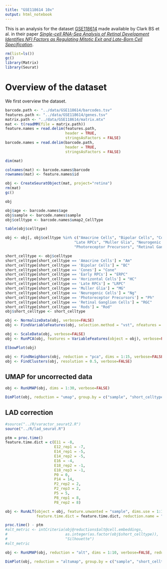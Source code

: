 ```yaml
---
title: "GSE118614 10x"
output: html_notebook
---
```


This is an analysis for the dataset [GSE118614](https://www.ncbi.nlm.nih.gov/geo/query/acc.cgi?acc=GSE118614) made available by Clark BS et al. in their paper [_Single-cell RNA-Seq Analysis of Retinal Development Identifies NFI Factors as Regulating Mitotic Exit and Late-Born Cell Specification_](https://www.sciencedirect.com/science/article/abs/pii/S0896627319303459).



```r
rm(list=ls())
gc()
library(Matrix)
library(Seurat)
```

# Overview of the dataset
We first overview the dataset.

```r
barcode.path <- "../data/GSE118614/barcodes.tsv"
features.path <- "../data/GSE118614/genes.tsv"
matrix.path <- "../data/GSE118614/matrix.mtx"
mat <- t(readMM(file = matrix.path))
feature.names = read.delim(features.path, 
                           header = TRUE,
                           stringsAsFactors = FALSE)
barcode.names = read.delim(barcode.path, 
                           header = TRUE,
                           stringsAsFactors = FALSE)
```

```r
dim(mat)
```

```r
colnames(mat) <- barcode.names$barcode
rownames(mat) <- feature.names$id
```

```r
obj <- CreateSeuratObject(mat, project="retina")
rm(mat)
gc()
```

```r
obj
```

```r
obj$age <- barcode.names$age
obj$sample <- barcode.names$sample
obj$celltype <- barcode.names$umap2_CellType
```

```r
table(obj$celltype)
```

```r
obj <- obj[, obj$celltype %in% c("Amacrine Cells", "Bipolar Cells", "Cones", "Early RPCs", "Horizontal Cells", 
                               "Late RPCs", "Muller Glia", "Neurogenic Cells", "Photoreceptor Precursors", 
                               "Photoreceptor Precursors", "Retinal Ganglion Cells", "Rods")]
```

```r
short_celltype <- obj$celltype
short_celltype[short_celltype == 'Amacrine Cells'] = "Am"
short_celltype[short_celltype == 'Bipolar Cells'] = "BC"
short_celltype[short_celltype == 'Cones'] = "Cone"
short_celltype[short_celltype == 'Early RPCs'] = "ERPC"
short_celltype[short_celltype == 'Horizontal Cells'] = "HC"
short_celltype[short_celltype == 'Late RPCs'] = "LRPC"
short_celltype[short_celltype == 'Muller Glia'] = "MG"
short_celltype[short_celltype == 'Neurogenic Cells'] = "Ng"
short_celltype[short_celltype == 'Photoreceptor Precursors'] = "Ph"
short_celltype[short_celltype == 'Retinal Ganglion Cells'] = "RGC"
short_celltype[short_celltype == 'Rods'] = "Rod"
obj$short_celltype <- short_celltype
```


```r
obj <- NormalizeData(obj, verbose=FALSE)
obj <- FindVariableFeatures(obj, selection.method = "vst", nfeatures = 2000, verbose=FALSE)

obj <- ScaleData(obj, verbose=FALSE)
obj <- RunPCA(obj, features = VariableFeatures(object = obj), verbose=FALSE)

ElbowPlot(obj)
```

```r
obj <- FindNeighbors(obj, reduction = "pca", dims = 1:15, verbose=FALSE)
obj <- FindClusters(obj, resolution = 0.5, verbose=FALSE)
```

## UMAP for uncorrected data

```r
obj <- RunUMAP(obj, dims = 1:30, verbose=FALSE)
```

```r
DimPlot(obj, reduction = "umap", group.by = c("sample", "short_celltype"), label = T, repel = T, pt.size = 1.)
```

## LAD correction

```r
#source("../R/varactor_seurat2.R")
source("../R/lad_seurat.R")

ptm = proc.time()
feature.time.dict = c(E11 = -8,
                      E12_rep1 = -7,
                      E14_rep1 = -5,
                      E14_rep2 = -5,
                      E16 = -4,
                      E18_rep2 = -1,
                      E18_rep3 = -1,
                      P0 = 0,
                      P14 = 14,
                      P2_rep2 = 2,
                      P2_rep3 = 2,
                      P5 = 5,
                      P8_rep1 = 8,
                      P8_rep2 = 8)

obj <- RunALT(object = obj, feature.unwanted = "sample", dims.use = 1:10, reduction.use = "pca", 
              feature.time.dict = feature.time.dict, reduction.name = "alt", reduction.key = "ALT_")

proc.time() - ptm
#alt_metric <- intCriteria(obj@reductions$alt@cell.embeddings, 
#                          as.integer(as.factor(obj$short_celltype)), 
#                          "Silhouette")
#alt_metric 
```


```r
obj <- RunUMAP(obj, reduction = "alt", dims = 1:10, verbose=FALSE, reduction.name = "altumap")
```
```r
DimPlot(obj, reduction = "altumap", group.by = c("sample", "short_celltype"), label = T, repel = T, pt.size = 1.)
```